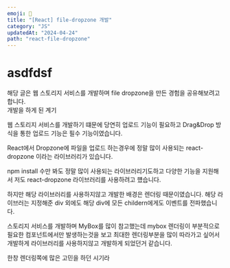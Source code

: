 ```yaml
---
emoji: 📂
title: "[React] file-dropzone 개발"
category: "JS"
updatedAt: "2024-04-24"
path: "react-file-dropzone"
---
```


<h1 className="mt-2">asdfdsf</h1>

<div>
  해당 글은 웹 스토리지 서비스를 개발하며 file dropzone을 만든 경험을
  공유해보려고 합니다.
</div>

<div>개발을 하게 된 계기</div>

웹 스토리지 서비스를 개발하기 떄문에 당연히 업로드 기능이 필요하고 Drag&Drop 방식을 통한 업로드 기능은 필수 기능이였습니다.

React에서 Dropzone에 파일을 업로드 하는경우에 정말 많이 사용되는 react-dropzone 이라는 라이브러리가 있습니다.

npm install 수만 봐도 정말 많이 사용되는 라이브러리기도하고 다양한 기능을 지원해서 저도 react-dropzone 라이브러리를 사용하려고 헀습니다.

하지만 해당 라이브러리를 사용하지않고 개발한 배경은 렌더링 때문이였습니다. 해당 라이브러는 지정해준 div 외에도 해당 div에 모든 childern에게도 이벤트를 전파했습니다.

스토리지 서비스를 개발하며 MyBox를 많이 참고했는데 mybox 렌더링이 부분적으로 필요한 컴포넌트에서만 발생하는것을 보고 최대한 렌더링부분을 많이 따라가고 싶어서 개발하게 라이브러리를 사용하지않고 개발하게 되었던거 같습니다.

한창 렌더링쪽에 많은 고민을 하던 시기라
